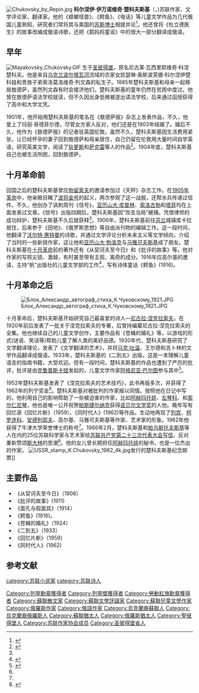 [[File:Chukovsky_by_Repin.jpg|thumb]]
'''科尔涅伊·伊万诺维奇·楚科夫斯基'''（{{lang-ru|'''Корней Иванович Чуковский'''}}，{{bd|1882年|3月31日|1969年|10月28日}})苏联作家、文学评论家、翻译家。他的《蟑螂怪兽》、《鳄鱼》、《电话》等儿童文学作品为几代俄国儿童熟知，研究者们常将其与美国的[[苏斯博士|苏斯博士]]相提并论<ref>{{cite web|title=对楚科夫斯基的介绍 |url=http://russiaprofile.org/culture_living/a1190888487/print_edition/ |accessdate=2014-07-23 |deadurl=yes |archiveurl=https://web.archive.org/web/20120413062546/http://russiaprofile.org/culture_living/a1190888487/print_edition/ |archivedate=2012-04-13 }}</ref>。他还曾将《杜立德医生》的故事改编成俄语诗歌，还把《鹅妈妈童谣》中的很大一部分翻译成俄语。

==早年==
[[File:Mayakovsky_Chukovsky.GIF|thumb]]
生于[[圣彼得堡|圣彼得堡]]，原名尼古莱·瓦西里耶维奇·科涅楚科夫。他是来自[[乌克兰|乌克兰]][[波尔塔瓦河|波尔塔瓦河]]流域的农家女凯瑟琳·奥斯波芙娜·科尔涅伊楚科娃和贵族子弟索洛莫洛维奇·列文森的私生子。1885年楚科夫斯基和母亲一起移居敖德萨，虽然列文森有时会接济他们，楚科夫斯基的童年仍然在贫困中度过。他曾在敖德萨语法学校就读，但不久因出身低微被逐出语法学校，后来通过函授获得了高中和大学文凭。

1901年，他开始用楚科夫斯基的笔名在《敖德萨报》杂志上发表作品，不久，他爱上了玛丽·哥德菲尔德，尽管女方家人反对，他们还是在1903年结婚了。婚后不久，他作为《敖德萨报》的记者驻英国伦敦。虽然不久，楚科夫斯基因生活费用紧张，让已经怀孕的妻子回到敖德萨和母亲居住，自己仍留在伦敦用大量时间自学英语，研究英美文学，阅读了[[狄更斯|狄更斯]]和[[萨克雷|萨克雷]]等人的作品<ref name="chukovsky">{{cite web|title=楚科夫斯基前半生介绍|url=http://vo.od.ua/rubrics/kultura/21462.php|accessdate=2014-07-27|archive-date=2020-08-13|archive-url=https://web.archive.org/web/20200813113419/http://vo.od.ua/rubrics/kultura/21462.php|dead-url=no}}</ref>。1904年底，楚科夫斯基自己也被生活所困，回到敖德萨。

==十月革命前==
回国之后的楚科夫斯基曾应[[勃留索夫|勃留索夫]]的邀请参加过《天秤》杂志工作。在[[1905年革命|1905年革命]]中，他亲眼目睹了[[波将金号|波将金号]]的起义，两次参观了这一战舰，还帮水兵传递过信件。不久，他创办了讽刺周刊《信号》，[[亚历山大·库普林|亚历山大·库普林]]、[[索洛古勃|索洛古勃]]和[[塔菲|塔菲]]均在上面发表过文章。《信号》出版四期后，楚科夫斯基因“攻击当局”被捕。凭借律师的成功辩护，楚科夫斯基不久后就获释<ref name="chukovsky"/>。1906年，楚科夫斯基前往[[芬兰|芬兰]]城镇库卡拉居住，后来参于《田地》、《俄罗斯思想》等自由派刊物的编辑工作。这一段时间，他翻译了[[沃尔特·惠特曼|沃尔特·惠特曼]]的诗歌，并通过文学评论分析未来主义等文学倾向，介绍了当时的一些新锐作家，这让他和[[亚历山大·勃洛克|亚历山大·勃洛克]]与[[马雅可夫斯基|马雅可夫斯基]]成了朋友。楚科夫斯基在[[十月革命|十月革命]]前的著作还有《从契诃夫至今日》和《批评的故事》等。他对作家的写照尖锐、激越，有时甚至带有主观、离奇的成分。1916年应高尔基的邀请，主持“帆”出版社的儿童文学部的工作<ref name="词典">{{cite book|author=罗洛主编|title=20世纪外国文学词典|publisher=中国大百科全书出版社|pages=406}}</ref>，写有诗体童话《鳄鱼》(1916)。

==十月革命之后==
[[File:Блок_Александр_автограф_стиха_К.Чуковскому_1921.JPG|thumb]]

十月革命后，楚科夫斯基开始研究自己最喜爱的诗人—[[尼古拉·涅克拉索夫|尼古拉·涅克拉索夫]]。在1920年前后发表了一批关于涅克拉索夫的专著，后曾持编纂尼古拉·涅克拉索夫的全集。他也继续自己的儿童文学创作，主要作品有《苍蝇的婚礼》等，以游戏的形式(谜语、笑话等)帮助儿童了解人类的美好品德。1930年代，楚科夫斯基研究了文学翻译理论，发表了《文学翻译的艺术》，并将[[马克·吐温|马克·吐温]]、王尔德和吉卜林的文学作品翻译成俄语。1933年，楚科夫斯基的《二到五》出版，这是一本理解儿童语言的指南书籍，大受欢迎。但有一段时间，楚科夫斯基的作品也遭到了严厉的批评，批评是由[[克鲁普斯卡娅|克鲁普斯卡娅]]发起的，儿童文学作家[[阿格尼亚·巴尔图|阿格尼亚·巴尔图]]参与其中<ref>{{cite web|title=克鲁普斯卡娅主持的批判|url=http://www.chukfamily.ru/Kornei/Biblio/silniy_chukov.htm|access-date=2014-07-28|archive-date=2016-12-23|archive-url=https://web.archive.org/web/20161223110634/http://www.chukfamily.ru/Kornei/Biblio/silniy_chukov.htm|dead-url=no}}</ref>。

1952年楚科夫斯基发表了《涅克拉索夫的艺术技巧》，此书再版多次，并获得了1962年的列宁奖金<ref name="词典"/>。楚科夫斯基对被批判的作家报以同情。按照他在日记中写的，他利用自己的影响帮助了一些被迫害的作家，比如[[阿赫玛托娃|阿赫玛托娃]]、[[左琴科|左琴科]]、和[[索尔仁尼琴|索尔仁尼琴]]，他也是唯一公开祝贺[[帕斯捷尔纳克|帕斯捷尔纳克]]获得[[诺贝尔文学奖|诺贝尔文学奖]]的人他。晚年写有回忆录《回忆片断》（1959）、《同时代人》(1962)等作品，生动地再现了[[列宾|列宾]]、[[柯罗连科|柯罗连科]]、[[安德列耶夫|安德列耶夫]]、高尔基、马雅可夫斯基等作家、艺术家的形象。1962年他获得了牛津大学荣誉博士的称号<ref name="词典"/>。1966年2月，楚科夫斯基和[[帕乌斯托夫斯基|帕乌斯托夫斯基]]等人在内的25位苏联科学家与艺术家给[[苏联共产党第二十三次代表大会|苏联共产党第二十三次代表大会]][[25人公开信|写信]]，反对重新赞颂[[斯大林|斯大林]]的思潮<ref>{{cite web|title=25位苏联科学家与艺术家写给苏共二十三大的信|url=http://www.ihst.ru/projects/sohist/document/letters/antistalin.htm|accessdate=2014-07-28|archive-date=2012-08-18|archive-url=https://www.webcitation.org/6A0qYdI3x?url=http://www.ihst.ru/projects/sohist/document/letters/antistalin.htm|dead-url=no}}</ref>。他的女儿{{le|利季娅·楚科夫斯卡娅|Lydia Chukovskaya}}曾长期担任[[阿赫玛托娃|阿赫玛托娃]]的秘书，也是一位杰出的作家。
[[Image:USSR_stamp_K.Chukovsky_1982_4k.jpg|thumb]]发行的楚科夫斯基纪念邮票]]

==主要作品==
*《从契诃夫至今日》（1908）
*《批评的故事》(1911)
*《面孔与假面具》（1914）
*《鳄鱼》(1916)。
*《苍蝇的婚礼》（1924）
*《二到五》（1933）
*《回忆片断》（1959）
*《同时代人》(1962)

==参考文献==
{{reflist|2}}

{{Authority control}}
{{DEFAULTSORT: Chukovsky, Korney}}
[[Category:列寧勳章獲得者|Category:列寧勳章獲得者]]
[[Category:列寧獎獲得者|Category:列寧獎獲得者]]
[[Category:勞動紅旗勳章獲得者|Category:勞動紅旗勳章獲得者]]
[[category:苏联小说家|category:苏联小说家]]
[[category:苏联诗人|category:苏联诗人]]
[[Category:蘇聯散文家|Category:蘇聯散文家]]
[[Category:蘇聯文學評論家|Category:蘇聯文學評論家]]
[[Category:蘇聯兒童文學作家|Category:蘇聯兒童文學作家]]
[[Category:俄羅斯作家|Category:俄羅斯作家]]
[[Category:俄語作家|Category:俄語作家]]
[[Category:烏克蘭裔蘇聯人|Category:烏克蘭裔蘇聯人]]
[[Category:烏克蘭裔俄羅斯人|Category:烏克蘭裔俄羅斯人]]
[[Category:蘇聯猶太人|Category:蘇聯猶太人]]
[[Category:俄羅斯猶太人|Category:俄羅斯猶太人]]
[[Category:聖彼得堡人|Category:聖彼得堡人]]
[[Category:苏联作家协会成员|Category:苏联作家协会成员]]
[[Category:圣彼得堡省人|Category:圣彼得堡省人]]